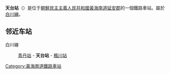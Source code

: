 {{朝鮮半島車站資訊
|公司色 = blue
|文字色 = 
|站名 = 天台站
|圖片 = 
|pxl = 
|圖片說明 =
|前一站 = [[青丹站|青丹]]
|前一站距離 = 8.2
|後一站距離 = 5.0
|後一站 = [[楓川站|楓川]]
|所屬路線 = [[白川線|白川線]]
|距離 = 28.7
|起點站 = [[长芳站|长芳]]
|諺文 = 천태역	
|朝鮮漢字 = 天臺驛
|文觀部式 = 
|馬-賴式 = Ch'ŏnt'ae-yŏk
|副站名 = 
|車站編號 = 
|停站路線數 = 
|所屬公司 = [[朝鮮民主主義人民共和國鐵道省|朝鮮民主主義人民共和國鐵道省]]
|所在地 =[[黃海南道|黃海南道]][[延安郡_(朝鲜)|延安郡]]
|車站構造 = 地面车站
|月台配置 = 
|啟用年月日 =
|廢站年月日 = 
|上下車人次 = 
|統計年度 = 
|轉車 = 
|備註 = 
|全寬備註 = 
}}

'''天台站'''（{{lang-ko|'''천태역'''}}）是位于[[朝鮮民主主義人民共和國|朝鮮民主主義人民共和國]][[黃海南道|黃海南道]][[延安郡_(朝鲜)|延安郡]]的一個鐵路車站。屬於[[白川線|白川線]]。

==邻近车站==
白川線
:[[青丹站|青丹站]] - '''天台站''' - [[楓川站|楓川站]]

{{白川線}}

{{朝鲜铁路小作品}}

[[Category:黃海南道鐵路車站|Category:黃海南道鐵路車站]]